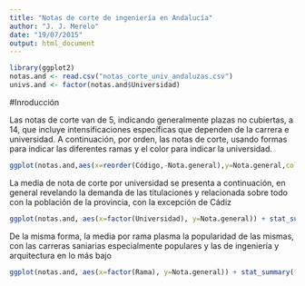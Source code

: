 ```yaml
---
title: "Notas de corte de ingeniería en Andalucía"
author: "J. J. Merelo"
date: "19/07/2015"
output: html_document
---
```



```r
library(ggplot2)
notas.and <- read.csv("notas_corte_univ_andaluzas.csv")
univs.and <- factor(notas.and$Universidad)
```

#Inroducción

Las notas de corte van de 5, indicando generalmente plazas no cubiertas, a 14, que incluye intensificaciones específicas que dependen de la carrera e universidad. A continuación, por orden, las notas de corte, usando formas para indicar las diferentes ramas y el color para indicar la universidad.

```r
ggplot(notas.and,aes(x=reorder(Código,-Nota.general),y=Nota.general,color=Universidad,shape=Rama))+geom_point(stat='Identity')
```

La media de nota de corte por universidad se presenta a continuación, en general revelando la demanda de las titulaciones y relacionada sobre todo con la población de la provincia, con la excepción de Cádiz

```r
ggplot(notas.and, aes(x=factor(Universidad), y=Nota.general)) + stat_summary(fun.y="mean", geom="bar")
```

De la misma forma, la media por rama plasma la popularidad de las mismas, con las carreras saniarias especialmente populares y las de ingeniería y arquitectura en lo más bajo
```r
ggplot(notas.and, aes(x=factor(Rama), y=Nota.general)) + stat_summary(fun.y="mean", geom="bar")
```

